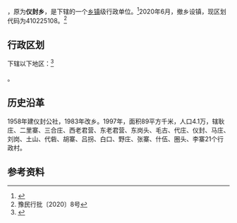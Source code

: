 {{中国乡级行政区|41/02/25/210/000}}

'''{{PAGENAMEBASE}}'''，原为'''仪封乡'''，是{{PRC admin/fullname|41/02/25/210/000|3}}下辖的一个[[乡镇|乡镇]]级行政单位。<ref>{{PRC admin/ref sgc|{{PRC admin/parent|41/02/25/210/000}}}}</ref>2020年6月，撤乡设镇，现区划代码为410225108。<ref>豫民行批〔2020〕8号</ref>

== 行政区划 ==

{{PAGENAMEBASE}}下辖以下地区：<ref>{{PRC admin/ref sgc|41/02/25/210/000}}</ref>

{{PRC admin/children|41/02/25/210/000}}。

== 历史沿革 ==
1958年建仪封公社，1983年改乡。1997年，面积89平方千米，人口4.1万，辖耿庄、二里寨、三合庄、西老君营、东老君营、东岗头、毛古、代庄、仪封、马庄、刘岗、土山、代砦、胡寨、吕拐、白口、野庄、张寨、什伍、圈头、李寨21个行政村。

== 参考资料 ==

{{reflist}}

{{PRC admin/navcat|41/02/25/210/000}}